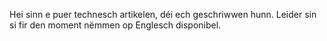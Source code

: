 Hei sinn e puer technesch artikelen, déi ech geschriwwen hunn. Leider sin si fir den moment nëmmen op Englesch disponibel.
